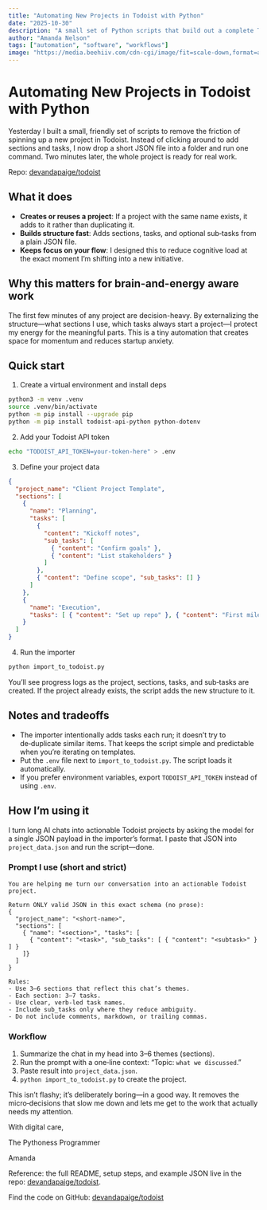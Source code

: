 ```yaml
---
title: "Automating New Projects in Todoist with Python"
date: "2025-10-30"
description: "A small set of Python scripts that build out a complete Todoist project—sections, tasks, and sub‑tasks—from a simple JSON file."
author: "Amanda Nelson"
tags: ["automation", "software", "workflows"]
image: "https://media.beehiiv.com/cdn-cgi/image/fit=scale-down,format=auto,onerror=redirect,quality=80/uploads/asset/file/b585a570-ef5f-4988-a0bf-752b4e2d2a95/Beehiiv_Banner.png?t=1746662710"
---
```


# Automating New Projects in Todoist with Python

Yesterday I built a small, friendly set of scripts to remove the friction of spinning up a new project in Todoist. Instead of clicking around to add sections and tasks, I now drop a short JSON file into a folder and run one command. Two minutes later, the whole project is ready for real work.

Repo: [devandapaige/todoist](https://github.com/devandapaige/todoist)

## What it does

- **Creates or reuses a project**: If a project with the same name exists, it adds to it rather than duplicating it.
- **Builds structure fast**: Adds sections, tasks, and optional sub‑tasks from a plain JSON file.
- **Keeps focus on your flow**: I designed this to reduce cognitive load at the exact moment I’m shifting into a new initiative.

## Why this matters for brain-and-energy aware work

The first few minutes of any project are decision-heavy. By externalizing the structure—what sections I use, which tasks always start a project—I protect my energy for the meaningful parts. This is a tiny automation that creates space for momentum and reduces startup anxiety.

## Quick start

1) Create a virtual environment and install deps

```bash
python3 -m venv .venv
source .venv/bin/activate
python -m pip install --upgrade pip
python -m pip install todoist-api-python python-dotenv
```

2) Add your Todoist API token

```bash
echo "TODOIST_API_TOKEN=your-token-here" > .env
```

3) Define your project data

```json
{
  "project_name": "Client Project Template",
  "sections": [
    {
      "name": "Planning",
      "tasks": [
        {
          "content": "Kickoff notes",
          "sub_tasks": [
            { "content": "Confirm goals" },
            { "content": "List stakeholders" }
          ]
        },
        { "content": "Define scope", "sub_tasks": [] }
      ]
    },
    {
      "name": "Execution",
      "tasks": [ { "content": "Set up repo" }, { "content": "First milestone" } ]
    }
  ]
}
```

4) Run the importer

```bash
python import_to_todoist.py
```

You’ll see progress logs as the project, sections, tasks, and sub‑tasks are created. If the project already exists, the script adds the new structure to it.

## Notes and tradeoffs

- The importer intentionally adds tasks each run; it doesn’t try to de‑duplicate similar items. That keeps the script simple and predictable when you’re iterating on templates.
- Put the `.env` file next to `import_to_todoist.py`. The script loads it automatically.
- If you prefer environment variables, export `TODOIST_API_TOKEN` instead of using `.env`.

## How I’m using it

I turn long AI chats into actionable Todoist projects by asking the model for a single JSON payload in the importer’s format. I paste that JSON into `project_data.json` and run the script—done.

### Prompt I use (short and strict)

```text
You are helping me turn our conversation into an actionable Todoist project.

Return ONLY valid JSON in this exact schema (no prose):
{
  "project_name": "<short-name>",
  "sections": [
    { "name": "<section>", "tasks": [
      { "content": "<task>", "sub_tasks": [ { "content": "<subtask>" } ] }
    ]}
  ]
}

Rules:
- Use 3–6 sections that reflect this chat’s themes.
- Each section: 3–7 tasks.
- Use clear, verb-led task names.
- Include sub_tasks only where they reduce ambiguity.
- Do not include comments, markdown, or trailing commas.
```

### Workflow

1. Summarize the chat in my head into 3–6 themes (sections).
2. Run the prompt with a one‑line context: “Topic: `what we discussed`.”
3. Paste result into `project_data.json`.
4. `python import_to_todoist.py` to create the project.

This isn’t flashy; it’s deliberately boring—in a good way. It removes the micro‑decisions that slow me down and lets me get to the work that actually needs my attention.

With digital care,

The Pythoness Programmer

<Signature />

Amanda

Reference: the full README, setup steps, and example JSON live in the repo: [devandapaige/todoist](https://github.com/devandapaige/todoist).

Find the code on GitHub: [devandapaige/todoist](https://github.com/devandapaige/todoist)

